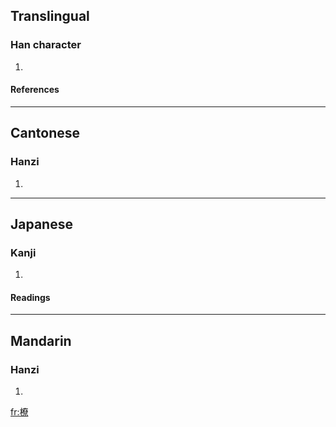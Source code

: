 ==Translingual==
===Han character===
{{Han char|rn=75|rad=木|as=12|sn=16|four=4399<sub>6</sub>|canj=木大金火 (DKCF)}}
# {{defn|Han|sort=木12}}
====References====
{{Han ref|kx=0553.100|dkj=15534|dj=0941.220|hdz=21290.040|uh=6A51|ud=27217|bh=E9C9|bd=59849}}

----
==Cantonese==
===Hanzi===
{{yue-hanzi|jyut=|y=liu4}}
# {{defn|Cantonese}}

----
==Japanese==
===Kanji===
{{ja-kanji|grade=|rs=木12}}
# {{defn|Japanese}} 
====Readings====
{{ja-readings|on=[[ろう]] (rō)|kun=[[たるき]] (taruki)}}

----
==Mandarin==
===Hanzi===
{{cmn-hanzi|pin=[[lǎo]] ([[lao3]]), [[liáo]] ([[liao2]])|wg=lao<sup>3</sup>, liao<sup>2</sup>}}
# {{defn|Mandarin}}

[[fr:橑]]